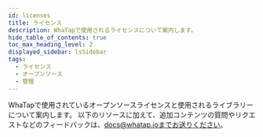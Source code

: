 ```yaml
---
id: licenses
title: ライセンス
description: WhaTapで使用されるライセンスについて案内します。
hide_table_of_contents: true
toc_max_heading_level: 2
displayed_sidebar: lsSidebar
tags:
  - ライセンス
  - オープンソース
  - 管理
---
```



WhaTapで使用されているオープンソースライセンスと使用されるライブラリーについて案内します。 以下のリソースに加えて、追加コンテンツの質問やリクエストなどのフィードバックは、docs@whatap.ioまでお送りください。

<DocCardList/>
